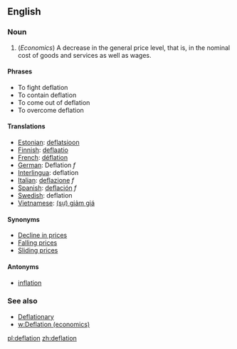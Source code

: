 ==English==

===Noun===

#(''Economics'') A decrease in the general price level, that is, in the nominal cost of goods and services as well as wages.

==== Phrases ====
*To fight deflation
*To contain deflation
*To come out of deflation
*To overcome deflation

==== Translations ====
*[[Estonian]]: [[deflatsioon]]
*[[Finnish]]: [[deflaatio]]
*[[French]]: [[déflation]]
*[[German]]: Deflation ''f''
*[[Interlingua]]: deflation
*[[Italian]]: [[deflazione]] ''f''
*[[Spanish]]: [[deflación]] ''f''
*[[Swedish]]: deflation
*[[Vietnamese]]: [[giảm giá|(sự) giảm giá]]

==== Synonyms ====

*[[Decline in prices]]
*[[Falling prices]]
*[[Sliding prices]]

==== Antonyms ====

*[[inflation]]

=== See also ===

*[[Deflationary]]
*[[w:Deflation (economics)]]

[[pl:deflation]]
[[zh:deflation]]